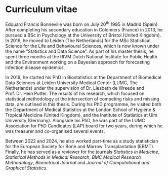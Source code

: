 # Curriculum vitae {.unnumbered}

Edouard Francis Bonneville was born on July 20^th^ 1995 in Madrid (Spain). After completing his secondary education in Colomiers (France) in 2013, he pursued a BSc in Psychology at the University of Bristol (United Kingdom). In 2016, he moved to Leiden (The Netherlands) for the MSc Statistical Science for the Life and Behavioural Sciences, which is now known under the name "Statistics and Data Science". As part of his master thesis, he spent three months at the RIVM Dutch National Institute for Public Health and the Environment working on a Bayesian approach for forecasting infection disease epidemics. 

In 2019, he started his PhD in Biostatistics at the Department of Biomedical Data Sciences at Leiden University Medical Center (LUMC, The Netherlands) under the supervision of Dr. Liesbeth de Wreede and Prof. Dr. Hein Putter. The results of his research, which focused on statistical methodology at the intersection of competing risks and missing data, are outlined in this thesis. During his PhD programme, he visited both the Department of Medical Statistics at the London School of Hygiene \& Tropical Medicine (United Kingdom), and the Institute of Statistics at Ulm University (Germany). Alongside his PhD, he was part of the LUMC Association for PhD Candidates (LAP) board for two years, during which he was treasurer and co-organised several events.

Between 2022 and 2024, he also worked part-time as a study statistician for the European Society for Bone and Marrow Transplantation (EBMT). Finally, he has served as a reviewer for the journals *Statistics in Medicine*, *Statistical Methods in Medical Research*, *BMC Medical Research Methodology*, *Biometrical Journal* and *Journal of Computational and Graphical Statistics*.
